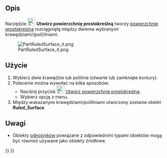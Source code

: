 <languages/>

{{Docnav/pl
|[[Part_MakeFace/pl|Utwórz ścianę z polilinii]]
|[[Part_Loft/pl|Wyciągnięcie przez profile]]
|[[Part_Workbench/pl|środowisko pracy Część]]
|IconL=Part_MakeFace.svg
|IconR=Part_Loft.svg
|IconC=Workbench_Part.svg
}}

{{GuiCommand/pl
|Name=Part RuledSurface
|Name/pl=Część: RuledSurface
|MenuLocation=Część → Utwórz powierzchnię prostokreślną
|Workbenches=[[Part_Workbench/pl|Part]]
|SeeAlso=[[Part_MakeFace/pl|Utwórz ścianę z polilinii]]
}}

<span id="Description"></span>
==Opis==

Narzędzie [[Image:Part_RuledSurface.svg|24px]] '''Utwórz powierzchnię prostokreślną''' tworzy [https://pl.wikipedia.org/wiki/Powierzchnia_prostokre%C5%9Blna powierzchnię prostokreślną] rozciągniętą między dwiema wybranymi krawędziami/(poli)liniami.

[[File:PartRuledSurface_it.png]]

<span id="Usage"></span>
==Użycie==

# Wybierz dwie krawędzie lub polilinie (otwarte lub zamknięte kontury).
# Polecenie można wywołać na kilka sposobów:
#* Naciśnij przycisk [[Image:Part_RuledSurface.svg|24px]] [[Part_RuledSurface/pl|Utwórz powierzchnię prostokreślną]].
#* Wybierz opcję {{MenuCommand|Część → Utwórz powierzchnię prostokreślną}} z menu.
# Między wskazanymi krawędziami/poliliniami utworzony zostanie obiekt '''Ruled_Surface'''.

<span id="Notes"></span>
==Uwagi==

* Obiekty [[App_Link/pl|odnośników]] powiązane z odpowiednimi typami obiektów mogą być również używane jako obiekty źródłowe.


{{Docnav/pl
|[[Part_MakeFace/pl|Utwórz ścianę z polilinii]]
|[[Part_Loft/pl|Wyciągnięcie przez profile]]
|[[Part_Workbench/pl|środowisko pracy Część]]
|IconL=Part_MakeFace.svg
|IconR=Part_Loft.svg
|IconC=Workbench_Part.svg
}}

{{Part_Tools_navi{{#translation:}}}}
{{Userdocnavi{{#translation:}}}}